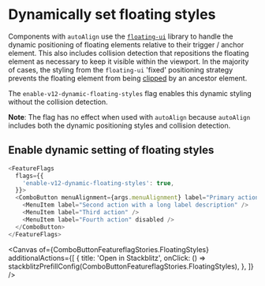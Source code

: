
<Meta title="Components/ComboButton/Feature Flag" name="Flag details" />

# Dynamically set floating styles

Components with `autoAlign` use the
[`floating-ui`](https://github.com/floating-ui/floating-ui) library to handle
the dynamic positioning of floating elements relative to their trigger / anchor
element. This also includes collision detection that repositions the floating
element as necessary to keep it visible within the viewport. In the majority of
cases, the styling from the `floating-ui` 'fixed' positioning strategy prevents
the floating element from being
[clipped](https://floating-ui.com/docs/misc#clipping) by an ancestor element.

The `enable-v12-dynamic-floating-styles` flag enables this dynamic styling
without the collision detection.

**Note**: The flag has no effect when used with `autoAlign` because `autoAlign`
includes both the dynamic positioning styles and collision detection.

## Enable dynamic setting of floating styles

```js
<FeatureFlags
  flags={{
    'enable-v12-dynamic-floating-styles': true,
  }}>
  <ComboButton menuAlignment={args.menuAlignment} label="Primary action">
    <MenuItem label="Second action with a long label description" />
    <MenuItem label="Third action" />
    <MenuItem label="Fourth action" disabled />
  </ComboButton>
</FeatureFlags>
```

<Canvas
  of={ComboButtonFeatureflagStories.FloatingStyles}
  additionalActions={[
    {
      title: 'Open in Stackblitz',
      onClick: () =>
        stackblitzPrefillConfig(ComboButtonFeatureflagStories.FloatingStyles),
    },
  ]}
/>
